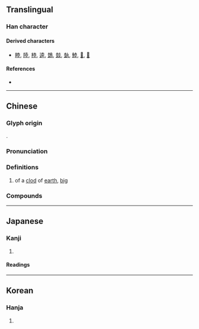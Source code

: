 {{character info/new}}
==Translingual==

===Han character===
{{Han char|rn=32|rad=土|as=05|sn=8|four=40104|canj=GCG|ids=⿳土八土(G),⿳土⿰丿㇄土(HT),⿱圥土(JK)}}

====Derived characters====
* [[睦]], [[陸]], [[稑]], [[逵]], [[鵱]], [[燅]], [[埶]], [[鯥]], [[𪂚]], [[𡎐]]

====References====
* {{Han ref|kx=0226.340|dkj=04989|dj=0462.110|hdz=10433.040|uh=5774|ud=22388|bh=CBFD|bd=52221}}

----

==Chinese==
{{zh-forms}}

===Glyph origin===
{{Han etym}}
{{Han compound|圥|土|c1=p|c2=s|t2=earth; soil|ls=psc}}.

===Pronunciation===
{{zh-pron
|m=lù
|c=luk6
|mc=y
|oc=y
|ma=
|cat=n
}}

===Definitions===
{{zh-hanzi}}

# of a [[clod]] of [[earth]], [[big]]

===Compounds===
{{zh-der|坴坴}}

----

==Japanese==

===Kanji===
{{ja-kanji|grade=|rs=土05}}

# {{rfdef|ja|sort=土05}}

====Readings====
{{ja-readings
|on=りく, ろく
|kun=
}}

----

==Korean==

===Hanja===
{{ko-hanja|hangeul=[[륙]]>[[육]]|eumhun=|rv=ryuk>yuk|mr=ryuk>yuk|y=lyuk>yuk}}

# {{rfdef|ko|sort=土05}}